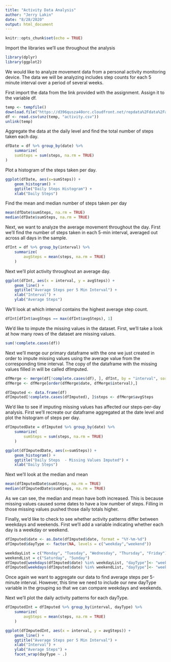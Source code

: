 ```yaml
---
title: "Activity Data Analysis"
author: "Jerry Lakin"
date: "8/28/2020"
output: html_document
---
```




```r
knitr::opts_chunk$set(echo = TRUE)
```

Import the libraries we'll use throughout the analysis

```r
library(dplyr)
library(ggplot2)
```

We would like to analyze movement data from a personal activity monitoring device. The data we will be analyzing includes step counts for each 5 minute interval over a period of several weeks.

First import the data from the link provided with the assignment. Assign it to the variable df.

```r
temp <- tempfile()
download.file("https://d396qusza40orc.cloudfront.net/repdata%2Fdata%2Factivity.zip",temp)
df <- read.csv(unz(temp, "activity.csv"))
unlink(temp)
```

Aggregate the data at the daily level and find the total number of steps taken each day.

```r
dfDate = df %>% group_by(date) %>%
    summarize(
    sumSteps = sum(steps, na.rm = TRUE)
)
```

Plot a histogram of the steps taken per day.

```r
ggplot(dfDate, aes(x=sumSteps)) + 
    geom_histogram() +
    ggtitle("Daily Steps Histogram") +
    xlab("Daily Steps")
```

Find the mean and median number of steps taken per day

```r
mean(dfDate$sumSteps, na.rm = TRUE)
median(dfDate$sumSteps, na.rm = TRUE)
```

Next, we want to analyze the average movement throughout the day. First we'll find the number of steps taken in each 5-min interval, averaged out across all days in the sample.

```r
dfInt = df %>% group_by(interval) %>%
    summarize(
        avgSteps = mean(steps, na.rm = TRUE)
    )
```

Next we'll plot activity throughout an average day.

```r
ggplot(dfInt, aes(x = interval, y = avgSteps)) +
    geom_line() +
    ggtitle("Average Steps per 5 Min Interval") +
    xlab("Interval") +
    ylab("Average Steps")
```

We'll look at which interval contains the highest average step count.

```r
dfInt[dfInt$avgSteps == max(dfInt$avgSteps), 1]
```

We'd like to impute the missing values in the dataset. First, we'll take a look at how many rows of the dataset are missing values.

```r
sum(!complete.cases(df))
```

Next we'll merge our primary dataframe with the one we just created in order to impute missing values using the average value from the corresponding time interval. The copy of the dataframe with the missing values filled in will be called dfImputed. 

```r
dfMerge <- merge(df[!complete.cases(df), ], dfInt, by = "interval", sort = FALSE)
dfMerge <- dfMerge[order(dfMerge$date, dfMerge$interval),]

dfImputed <- data.frame(df)
dfImputed[!complete.cases(dfImputed), ]$steps <- dfMerge$avgSteps
```

We'd like to see if imputing missing values has affected our steps-per-day analysis. First we'll recreate our dataframe aggregated at the date level and plot the histogram of steps per day.

```r
dfImputedDate = dfImputed %>% group_by(date) %>%
    summarize(
        sumSteps = sum(steps, na.rm = TRUE)
    )

ggplot(dfImputedDate, aes(x=sumSteps)) + 
    geom_histogram() +
    ggtitle("Daily Steps  - Missing Values Imputed") +
    xlab("Daily Steps")
```

Next we'll look at the median and mean

```r
mean(dfImputedDate$sumSteps, na.rm = TRUE)
median(dfImputedDate$sumSteps, na.rm = TRUE)
```

As we can see, the median and mean have both increased. This is because missing values caused some dates to have a low number of steps. Filling in those missing values pushed those daily totals higher.

Finally, we'd like to check to see whether activity patterns differ between weekdays and weekends. First we'll add a variable indicating whether each day is a weekday or weekend.

```r
dfImputed$date <- as.Date(dfImputed$date, format = "%Y-%m-%d")
dfImputed$dayType <- factor(NA, levels = c("weekday","weekend"))

weekdayList = c("Monday", "Tuesday", "Wednesday", "Thursday", "Friday")
weekendList = c("Saturday", "Sunday")
dfImputed[weekdays(dfImputed$date) %in% weekdayList, "dayType"]<- "weekday"
dfImputed[weekdays(dfImputed$date) %in% weekendList, "dayType"]<- "weekend"
```

Once again we want to aggregate our data to find average steps per 5-minute interval. However, this time we need to include our new dayType variable in the grouping so that we can compare weekdays and weekends.

Next we'll plot the daily activity patterns for each dayType. 

```r
dfImputedInt = dfImputed %>% group_by(interval, dayType) %>%
    summarize(
        avgSteps = mean(steps, na.rm = TRUE)
    )

ggplot(dfImputedInt, aes(x = interval, y = avgSteps)) +
    geom_line() +
    ggtitle("Average Steps per 5 Min Interval") +
    xlab("Interval") +
    ylab("Average Steps") +
    facet_wrap(dayType ~ .) 
```
